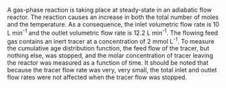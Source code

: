 A gas-phase reaction is taking place at steady-state in an adiabatic flow reactor. The reaction causes an increase in both the total number of moles and the temperature. As a consequence, the inlet volumetric flow rate is 10 L min^-1^ and the outlet volumetric flow rate is 12.2 L min^-1^. The flowing feed gas contains an inert tracer at a concentration of 2 mmol L^-1^. To measure the cumulative age distribution function, the feed flow of the tracer, but nothing else, was stopped, and the molar concentration of tracer leaving the reactor was measured as a function of time. It should be noted that because the tracer flow rate was very, very small, the total inlet and outlet flow rates were not affected when the tracer flow was stopped. 
